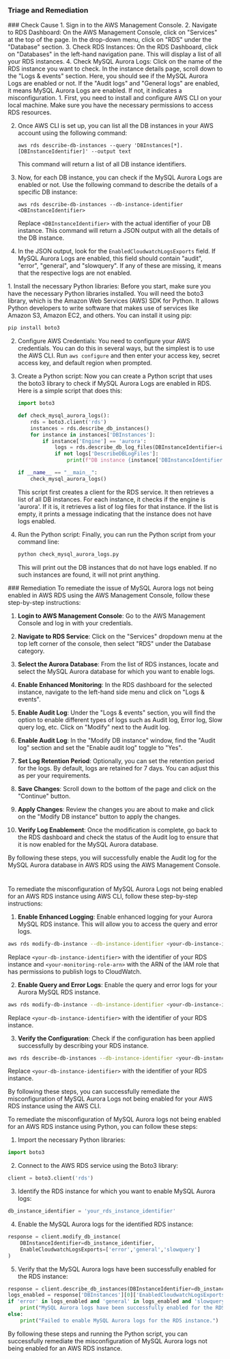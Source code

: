 
### Triage and Remediation
<Tabs>

<Tab title='Cause'>
### Check Cause
<AccordionGroup>
<Accordion title='Using Console' defaultOpen='true'>
1. Sign in to the AWS Management Console.
2. Navigate to RDS Dashboard: On the AWS Management Console, click on "Services" at the top of the page. In the drop-down menu, click on "RDS" under the "Database" section.
3. Check RDS Instances: On the RDS Dashboard, click on "Databases" in the left-hand navigation pane. This will display a list of all your RDS instances.
4. Check MySQL Aurora Logs: Click on the name of the RDS instance you want to check. In the instance details page, scroll down to the "Logs & events" section. Here, you should see if the MySQL Aurora Logs are enabled or not. If the "Audit logs" and "General logs" are enabled, it means MySQL Aurora Logs are enabled. If not, it indicates a misconfiguration.
</Accordion>

<Accordion title='Using CLI'>
1. First, you need to install and configure AWS CLI on your local machine. Make sure you have the necessary permissions to access RDS resources.

2. Once AWS CLI is set up, you can list all the DB instances in your AWS account using the following command:

   ```
   aws rds describe-db-instances --query 'DBInstances[*].[DBInstanceIdentifier]' --output text
   ```
   This command will return a list of all DB instance identifiers.

3. Now, for each DB instance, you can check if the MySQL Aurora Logs are enabled or not. Use the following command to describe the details of a specific DB instance:

   ```
   aws rds describe-db-instances --db-instance-identifier <DBInstanceIdentifier>
   ```
   Replace `<DBInstanceIdentifier>` with the actual identifier of your DB instance. This command will return a JSON output with all the details of the DB instance.

4. In the JSON output, look for the `EnabledCloudwatchLogsExports` field. If MySQL Aurora Logs are enabled, this field should contain "audit", "error", "general", and "slowquery". If any of these are missing, it means that the respective logs are not enabled.
</Accordion>

<Accordion title='Using Python'>
1. Install the necessary Python libraries: Before you start, make sure you have the necessary Python libraries installed. You will need the boto3 library, which is the Amazon Web Services (AWS) SDK for Python. It allows Python developers to write software that makes use of services like Amazon S3, Amazon EC2, and others. You can install it using pip:

   ```python
   pip install boto3
   ```

2. Configure AWS Credentials: You need to configure your AWS credentials. You can do this in several ways, but the simplest is to use the AWS CLI. Run `aws configure` and then enter your access key, secret access key, and default region when prompted.

3. Create a Python script: Now you can create a Python script that uses the boto3 library to check if MySQL Aurora Logs are enabled in RDS. Here is a simple script that does this:

   ```python
   import boto3

   def check_mysql_aurora_logs():
       rds = boto3.client('rds')
       instances = rds.describe_db_instances()
       for instance in instances['DBInstances']:
           if instance['Engine'] == 'aurora':
               logs = rds.describe_db_log_files(DBInstanceIdentifier=instance['DBInstanceIdentifier'])
               if not logs['DescribeDBLogFiles']:
                   print(f"DB instance {instance['DBInstanceIdentifier']} does not have logs enabled.")

   if __name__ == "__main__":
       check_mysql_aurora_logs()
   ```
   
   This script first creates a client for the RDS service. It then retrieves a list of all DB instances. For each instance, it checks if the engine is 'aurora'. If it is, it retrieves a list of log files for that instance. If the list is empty, it prints a message indicating that the instance does not have logs enabled.

4. Run the Python script: Finally, you can run the Python script from your command line:

   ```python
   python check_mysql_aurora_logs.py
   ```
   
   This will print out the DB instances that do not have logs enabled. If no such instances are found, it will not print anything.
</Accordion>

</AccordionGroup>
</Tab>
<Tab title='Remediation'>
### Remediation

<AccordionGroup>
<Accordion title='Using Console' defaultOpen='true'>
To remediate the issue of MySQL Aurora logs not being enabled in AWS RDS using the AWS Management Console, follow these step-by-step instructions:

1. **Login to AWS Management Console**: Go to the AWS Management Console and log in with your credentials.

2. **Navigate to RDS Service**: Click on the "Services" dropdown menu at the top left corner of the console, then select "RDS" under the Database category.

3. **Select the Aurora Database**: From the list of RDS instances, locate and select the MySQL Aurora database for which you want to enable logs.

4. **Enable Enhanced Monitoring**: In the RDS dashboard for the selected instance, navigate to the left-hand side menu and click on "Logs & events".

5. **Enable Audit Log**: Under the "Logs & events" section, you will find the option to enable different types of logs such as Audit log, Error log, Slow query log, etc. Click on "Modify" next to the Audit log.

6. **Enable Audit Log**: In the "Modify DB instance" window, find the "Audit log" section and set the "Enable audit log" toggle to "Yes".

7. **Set Log Retention Period**: Optionally, you can set the retention period for the logs. By default, logs are retained for 7 days. You can adjust this as per your requirements.

8. **Save Changes**: Scroll down to the bottom of the page and click on the "Continue" button.

9. **Apply Changes**: Review the changes you are about to make and click on the "Modify DB instance" button to apply the changes.

10. **Verify Log Enablement**: Once the modification is complete, go back to the RDS dashboard and check the status of the Audit log to ensure that it is now enabled for the MySQL Aurora database.

By following these steps, you will successfully enable the Audit log for the MySQL Aurora database in AWS RDS using the AWS Management Console.

#
</Accordion>

<Accordion title='Using CLI'>
To remediate the misconfiguration of MySQL Aurora Logs not being enabled for an AWS RDS instance using AWS CLI, follow these step-by-step instructions:

1. **Enable Enhanced Logging**: Enable enhanced logging for your Aurora MySQL RDS instance. This will allow you to access the query and error logs.

```bash
aws rds modify-db-instance --db-instance-identifier <your-db-instance-identifier> --enable-enhanced-monitoring --monitoring-role-arn <your-monitoring-role-arn> --monitoring-interval 60
```

Replace `<your-db-instance-identifier>` with the identifier of your RDS instance and `<your-monitoring-role-arn>` with the ARN of the IAM role that has permissions to publish logs to CloudWatch.

2. **Enable Query and Error Logs**: Enable the query and error logs for your Aurora MySQL RDS instance.

```bash
aws rds modify-db-instance --db-instance-identifier <your-db-instance-identifier> --enable-cloudwatch-logs-exports '["audit","error","general","slowquery"]'
```

Replace `<your-db-instance-identifier>` with the identifier of your RDS instance.

3. **Verify the Configuration**: Check if the configuration has been applied successfully by describing your RDS instance.

```bash
aws rds describe-db-instances --db-instance-identifier <your-db-instance-identifier> --query 'DBInstances[*].[DBInstanceArn,DBInstanceStatus]'
```

Replace `<your-db-instance-identifier>` with the identifier of your RDS instance.

By following these steps, you can successfully remediate the misconfiguration of MySQL Aurora Logs not being enabled for your AWS RDS instance using the AWS CLI.
</Accordion>

<Accordion title='Using Python'>
To remediate the misconfiguration of MySQL Aurora logs not being enabled for an AWS RDS instance using Python, you can follow these steps:

1. Import the necessary Python libraries:
```python
import boto3
```

2. Connect to the AWS RDS service using the Boto3 library:
```python
client = boto3.client('rds')
```

3. Identify the RDS instance for which you want to enable MySQL Aurora logs:
```python
db_instance_identifier = 'your_rds_instance_identifier'
```

4. Enable the MySQL Aurora logs for the identified RDS instance:
```python
response = client.modify_db_instance(
    DBInstanceIdentifier=db_instance_identifier,
    EnableCloudwatchLogsExports=['error','general','slowquery']
)
```

5. Verify that the MySQL Aurora logs have been successfully enabled for the RDS instance:
```python
response = client.describe_db_instances(DBInstanceIdentifier=db_instance_identifier)
logs_enabled = response['DBInstances'][0]['EnabledCloudwatchLogsExports']
if 'error' in logs_enabled and 'general' in logs_enabled and 'slowquery' in logs_enabled:
    print("MySQL Aurora logs have been successfully enabled for the RDS instance.")
else:
    print("Failed to enable MySQL Aurora logs for the RDS instance.")
```

By following these steps and running the Python script, you can successfully remediate the misconfiguration of MySQL Aurora logs not being enabled for an AWS RDS instance.
</Accordion>

</AccordionGroup>
</Tab>
</Tabs>

